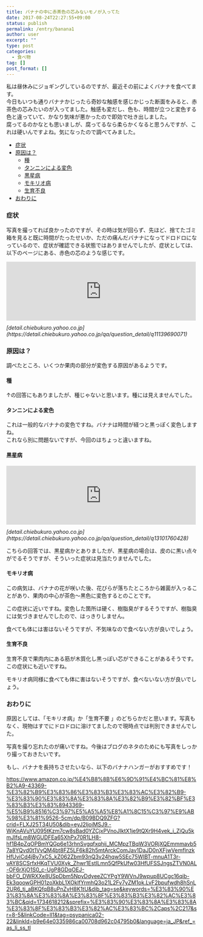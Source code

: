 ```yaml
---
title: バナナの中に赤茶色の芯みないモノが入ってた
date: 2017-08-24T22:27:55+09:00
status: publish
permalink: /entry/banana1
author: user
excerpt: ""
type: post
categories:
  - 食べ物
tag: []
post_format: []
---
```


私は昼休みにジョギングしているのですが、最近その前によくバナナを食べてます。  
今日もいつも通りバナナかじったら奇妙な触感を感じかじった断面をみると、赤茶色の芯みたいのが入ってました。触感も変だし、色も、時間が立つと変色する色と違っていて、かなり気味が悪かったので即効で吐き出しました。  
腐ってるのかなとも思いましが、腐ってるなら柔らかくなると思うんですが、これは硬いんですよね。気になったので調べてみました。

- [症状](#%E7%97%87%E7%8A%B6)
- [原因は？](#%E5%8E%9F%E5%9B%A0%E3%81%AF)
  - [種](#%E7%A8%AE)
  - [タンニンによる変色](#%E3%82%BF%E3%83%B3%E3%83%8B%E3%83%B3%E3%81%AB%E3%82%88%E3%82%8B%E5%A4%89%E8%89%B2)
  - [黒星病](#%E9%BB%92%E6%98%9F%E7%97%85)
  - [モキリオ病](#%E3%83%A2%E3%82%AD%E3%83%AA%E3%82%AA%E7%97%85)
  - [生育不良](#%E7%94%9F%E8%82%B2%E4%B8%8D%E8%89%AF)
- [おわりに](#%E3%81%8A%E3%82%8F%E3%82%8A%E3%81%AB)

### 症状

写真を撮ってれば良かったのですが、その時は気が回らず、先ほど、捨てたゴミ箱を見ると既に時間がたったせいか、ただの痛んだバナナになってドロドロになっているので、症状が確認できる状態ではありませんでしたが、症状としては、以下のページにある、赤色の芯のような感じです。

<iframe class="embed-card embed-webcard" frameborder="0" scrolling="no" src="https://hatenablog-parts.com/embed?url=https%3A%2F%2Fdetail.chiebukuro.yahoo.co.jp%2Fqa%2Fquestion_detail%2Fq11139690071" style="display: block; width: 100%; height: 155px; max-width: 500px; margin: 10px 0px;" title="【閲覧注意】バナナの中に赤黒い芯。バナナを食べてたら変な食感がして断面見ると赤い芯が見え、包丁で丁寧に裂くと赤黒い気持ち悪いものが出てきました。何かの虫でし..."></iframe><cite class="hatena-citation">[detail.chiebukuro.yahoo.co.jp](https://detail.chiebukuro.yahoo.co.jp/qa/question_detail/q11139690071)</cite>

### 原因は？

調べたところ、いくつか果肉の部分が変色する原因があるようです。

#### 種

↑の回答にもありましたが、種じゃないと思います。種には見えませんでした。

#### タンニンによる変色

これは一般的なバナナの変色ですね。バナナは時間が経つと黒っぽく変色しますね。  
これなら別に問題ないですが、今回のはちょっと違いますね。

#### 黒星病

<iframe class="embed-card embed-webcard" frameborder="0" scrolling="no" src="https://hatenablog-parts.com/embed?url=https%3A%2F%2Fdetail.chiebukuro.yahoo.co.jp%2Fqa%2Fquestion_detail%2Fq13101760428" style="display: block; width: 100%; height: 155px; max-width: 500px; margin: 10px 0px;" title="今日、バナナを食べようとしたら、中身が茶色の固そうな筋がいっぱいで気持ち悪かったです。普通傷んでる場合は、茶色く柔らかくなると思いますが、それとは違います。..."></iframe><cite class="hatena-citation">[detail.chiebukuro.yahoo.co.jp](https://detail.chiebukuro.yahoo.co.jp/qa/question_detail/q13101760428)</cite>

こちらの回答では、黒星病かとありましたが、黒星病の場合は、皮のに黒い点々がでるそうですが、そういった症状は見当たりませんでした。

#### モキリオ病

この病気は、バナナの花が咲いた後、花びらが落ちたところから雑菌が入っることがあり、果肉の中心が茶色～黒色に変色するとのことです。

この症状に近いですね。変色した箇所は硬く、樹脂臭がするそうですが、樹脂臭には気づきませんでしたので、はっきりしません。

食べても体には害はないそうですが、不気味なので食べない方が良いでしょう。

#### 生育不良

生育不良で果肉内にある筋が木質化し黒っぽい芯ができることがあるそうです。この症状にも近いですね。

モキリオ病同様に食べても体に害はないそうですが、食べないない方が良いでしょう。

### おわりに

原因としては、「モキリオ病」か「生育不要 」のどちらかだと思います。写真もなく、現物はすでにドロドロに溶けてましたので現時点では判別できませんでした。

写真を撮り忘れたのが痛いですね。今後はブログのネタのためにも写真をしっかり撮っておきたいです。

もし、バナナを長持ちさせたいなら、以下のバナナハンガーがおすすめです！

https://www.amazon.co.jp/%E4%B8%8B%E6%9D%91%E4%BC%81%E8%B2%A9-43369-%E3%82%B9%E3%83%86%E3%83%B3%E3%83%AC%E3%82%B9-%E3%83%90%E3%83%8A%E3%83%8A%E3%82%B9%E3%82%BF%E3%83%B3%E3%83%8943369-%E5%B9%8516%C3%97%E5%A5%A5%E8%A1%8C15%C3%97%E9%AB%98%E3%81%9526-5cm/dp/B09BDQ9ZFG?crid=FLXJ25T34U50&dib=eyJ2IjoiMSJ9.-WjKnAVuYU095tKzm7cw8sBad0YZCjxPVnoJIktX1je9tQXr9H4vek_i_ZiQu5kmJIfsLm8WGUDFEa65XhPx70R1LH8-hf1B4pZqOPBmYQGp6e13rhnSvgqfxqhij_MCMpzTBqW3VORjXQEmmmavb57a8YQvd0t1VvQM4bt8FZ5LF6k82h5mtArckComJav1DaJD0nXFjwVemflnzkHfUviCd4jBy7xC5_kZ062Zbm93nQ3v24hqw5SEc75WIBT-mnuA1T3r-vAY8SCSrfxHKqTVU0Xyk_Zhwr1EstILmn5QfPkUfw03HfUFSSJngsZTVN0AL-OF6rXjO1S0_c-UgP8GDqOEJ-bbFO_DWRXXe8USpDbm5NpyDdyeeZCYPgY9WVnJ9wpup8UCgc16qib-Ek3qoowGPH01zoXkbL1XOklfYrmhQ3o21L2Fv7yZM1ok.LvF2bpufwdh8hSnL2UR6_tj_aBKQfqB8uPnZvH8K1tU&dib_tag=se&keywords=%E3%83%90%E3%83%8A%E3%83%8A%E3%83%8F%E3%83%B3%E3%82%AC%E3%83%BC&qid=1734618212&sprefix=%E3%83%90%E3%83%8A%E3%83%8A%E3%83%8F%E3%83%B3%E3%82%AC%E3%83%BC%2Caps%2C217&sr=8-5&linkCode=ll1&tag=psypanica02-22&linkId=b9e64e0335986ca00708d962c04795b0&language=ja_JP&ref_=as_li_ss_tl

